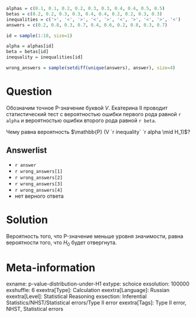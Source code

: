 ```r
alphas = c(0.1, 0.1, 0.2, 0.2, 0.3, 0.3, 0.4, 0.4, 0.5, 0.5)
betas = c(0.2, 0.2, 0.3, 0.3, 0.4, 0.4, 0.2, 0.2, 0.3, 0.3)
inequalities = c('>', '<', '>', '<', '>', '<', '>', '<', '>', '<')
answers = c(0.2, 0.8, 0.3, 0.7, 0.4, 0.6, 0.2, 0.8, 0.3, 0.7)

id = sample(1:10, size=1)

alpha = alphas[id]
beta = betas[id]
inequality = inequalities[id]

wrong_answers = sample(setdiff(unique(answers), answer), size=4)

```

Question
========

Обозначим точное P-значение буквой $V$. 
Екатерина II проводит статистический тест с вероятностью ошибки первого рода равной `r alpha` 
и вероятностью ошибки второго рода равной `r beta`.

Чему равна вероятность $\mathbb{P} (V `r inequality` `r alpha \mid H_1)$?

Answerlist
----------
* `r answer`
* `r wrong_answers[1]`
* `r wrong_answers[2]`
* `r wrong_answers[3]`
* `r wrong_answers[4]`
* нет верного ответа


Solution
========
Вероятность того, что P-значение меньше уровня значимости, равна вероятности того, 
что $H_0$ будет отвергнута. 

Meta-information
================
exname: p-value-distribution-under-H1
extype: schoice
exsolution: 100000
exshuffle: 6
exextra[Type]: Calculation
exextra[Language]: Russian
exextra[Level]: Statistical Reasoning
exsection: Inferential Statistics/NHST/Statistical errors/Type II error
exextra[Tags]: Type II error, NHST, Statistical errors
